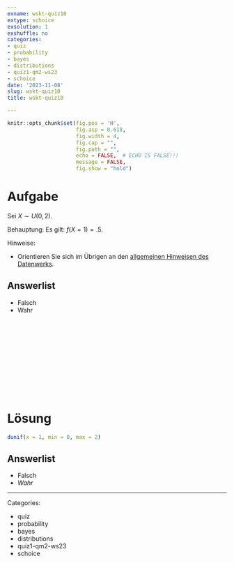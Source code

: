 ```yaml
---
exname: wskt-quiz10
extype: schoice
exsolution: 1
exshuffle: no
categories:
- quiz
- probability
- bayes
- distributions
- quiz1-qm2-ws23
- schoice
date: '2023-11-08'
slug: wskt-quiz10
title: wskt-quiz10

---
```





```r
knitr::opts_chunk$set(fig.pos = 'H',
                      fig.asp = 0.618,
                      fig.width = 4,
                      fig.cap = "", 
                      fig.path = "",
                      echo = FALSE,  # ECHO IS FALSE!!!
                      message = FALSE,
                      fig.show = "hold")
```






# Aufgabe


Sei $X \sim U(0, 2)$. 


Behauptung: Es gilt: $f(X=1) = .5$.

Hinweise:

- Orientieren Sie sich im Übrigen an den [allgemeinen Hinweisen des Datenwerks](https://datenwerk.netlify.app/hinweise).


Answerlist
----------

* Falsch
* Wahr


</br>
</br>
</br>
</br>
</br>
</br>
</br>
</br>
</br>
</br>

# Lösung



```r
dunif(x = 1, min = 0, max = 2)
```



Answerlist
----------


* Falsch
* *Wahr*








---

Categories: 

- quiz
- probability
- bayes
- distributions
- quiz1-qm2-ws23
- schoice

